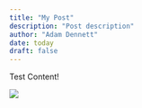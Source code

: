 ```yaml
---
title: "My Post"
description: "Post description"
author: "Adam Dennett"
date: today
draft: false
---
```


Test Content!

![](Ad40_1.PNG)
